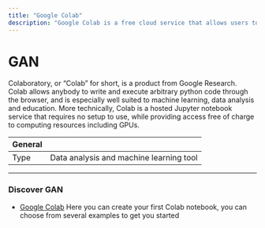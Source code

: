 ```yaml
---
title: "Google Colab"
description: "Google Colab is a free cloud service that allows users to collaborate on Jupyter notebooks. Notebooks can be shared with other users and can be made public. It provides a virtual machine with 12GB of RAM and an NVIDIA Tesla K80 GPU. Google Colab is available to anyone with a Google account."
---
```


# GAN
Colaboratory, or “Colab” for short, is a product from Google Research. Colab allows anybody to 
write and execute arbitrary python code through the browser, and is especially well suited to 
machine learning, data analysis and education. More technically, Colab is a hosted Jupyter notebook 
service that requires no setup to use, while providing access free of charge to computing resources including GPUs.

| General  |  |
| --- | --- |
| Type | Data analysis and machine learning tool |

---

### Discover GAN

* [Google Colab](https://arxiv.org/abs/1406.2661) Here you can create your first Colab notebook, you can choose from several examples to get you started